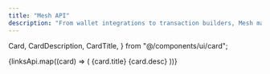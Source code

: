 ```yaml
---
title: "Mesh API"
description: "From wallet integrations to transaction builders, Mesh makes Web3 development easy with reliable, scalable, and well-engineered APIs & developer tools."
---
```


  Card,
  CardDescription,
  CardTitle,
} from "@/components/ui/card";

<div className="grid md:grid-cols-2 lg:grid-cols-3 gap-6 items-stretch">
  {linksApi.map((card) => (
    <Link key={card.title} href={card.link} className="no-underline">
      <Card className="h-full text-center hover:border-primary/50 transition-colors px-4 py-8">
        <CardTitle className="font-heading">{card.title}</CardTitle>
        <CardDescription>{card.desc}</CardDescription>
      </Card>
    </Link>
  ))}
</div>
